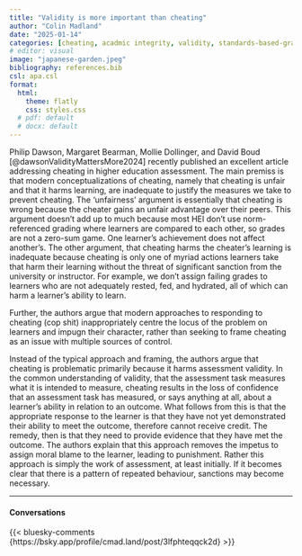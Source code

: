 ```yaml
---
title: "Validity is more important than cheating"
author: "Colin Madland"
date: "2025-01-14"
categories: [cheating, acadmic integrity, validity, standards-based-grading ]
# editor: visual
image: "japanese-garden.jpeg"
bibliography: references.bib
csl: apa.csl
format:
  html:
    theme: flatly
    css: styles.css
  # pdf: default
  # docx: default
---
```


Philip Dawson, Margaret Bearman, Mollie Dollinger, and David Boud [@dawsonValidityMattersMore2024] recently published an excellent article addressing cheating in higher education assessment. The main premiss is that modern conceptualizations of cheating, namely that cheating is unfair and that it harms learning, are inadequate to justify the measures we take to prevent cheating. The 'unfairness' argument is essentially that cheating is wrong because the cheater gains an unfair advantage over their peers. This argument doesn't add up to much because most HEI don't use norm-referenced grading where learners are compared to each other, so grades are not a zero-sum game. One learner's achievement does not affect another's. The other argument, that cheating harms the cheater's learning is inadequate because cheating is only one of myriad actions learners take that harm their learning without the threat of significant sanction from the university or instructor. For example, we don't assign failing grades to learners who are not adequately rested, fed, and hydrated, all of which can harm a learner's ability to learn.

Further, the authors argue that modern approaches to responding to cheating (cop shit) inappropriately centre the locus of the problem on learners and impugn their character, rather than seeking to frame cheating as an issue with multiple sources of control.

Instead of the typical approach and framing, the authors argue that cheating is problematic primarily because it harms assessment validity. In the common understanding of validity, that the assessment task measures what it is intended to measure, cheating results in the loss of confidence that an assessment task has measured, or says anything at all, about a learner's ability in relation to an outcome. What follows from this is that the appropriate response to the learner is that they have not yet demonstrated their ability to meet the outcome, therefore cannot receive credit. The remedy, then is that they need to provide evidence that they have met the outcome. The authors explain that this approach removes the impetus to assign moral blame to the learner, leading to punishment. Rather this approach is simply the work of assessment, at least initially. If it becomes clear that there is a pattern of repeated behaviour, sanctions may become necessary.

---

#### Conversations

{{< bluesky-comments {https://bsky.app/profile/cmad.land/post/3lfphteqqck2d} >}}